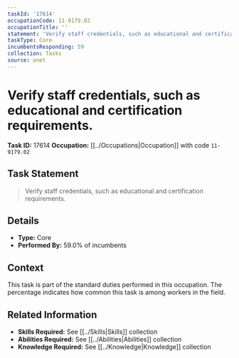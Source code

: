 ```yaml
---
taskId: '17614'
occupationCode: 11-9179.02
occupationTitle: ''
statement: 'Verify staff credentials, such as educational and certification requirements.'
taskType: Core
incumbentsResponding: 59
collection: Tasks
source: onet
---
```

# Verify staff credentials, such as educational and certification requirements.

**Task ID:** 17614
**Occupation:** [[../Occupations|Occupation]] with code `11-9179.02`

## Task Statement

> Verify staff credentials, such as educational and certification requirements.

## Details

- **Type:** Core
- **Performed By:** 59.0% of incumbents

## Context

This task is part of the standard duties performed in this occupation. The percentage indicates how common this task is among workers in the field.

## Related Information

- **Skills Required:** See [[../Skills|Skills]] collection
- **Abilities Required:** See [[../Abilities|Abilities]] collection
- **Knowledge Required:** See [[../Knowledge|Knowledge]] collection
